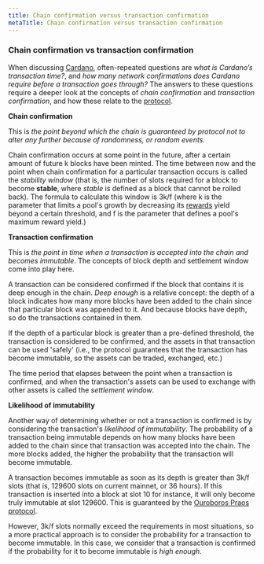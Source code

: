 ```yaml
---
title: Chain confirmation versus transaction confirmation
metaTitle: Chain confirmation versus transaction confirmation
---
```


### Chain confirmation vs transaction confirmation

When discussing [Cardano](https://cardano.org/), often-repeated questions are *what is Cardano’s transaction time?*, and *how many network confirmations does Cardano require before a transaction goes through?* The answers to these questions require a deeper look at the concepts of *chain confirmation* and *transaction confirmation*, and how these relate to the [protocol](https://docs.cardano.org/core-concepts/ouroboros-overview).

**Chain confirmation**

This is *the point beyond which the chain is guaranteed by protocol not to alter any further because of randomness, or random events.*

Chain confirmation occurs at some point in the future, after a certain amount of future k blocks have been minted. The time between now and the point when chain confirmation for a particular transaction occurs is called the *stability window* (that is, the number of slots required for a block to become **stable**, where *stable* is defined as a block that cannot be rolled back). The formula to calculate this window is 3k/f (where k is the parameter that limits a pool's growth by decreasing its [rewards](https://docs.cardano.org/core-concepts/pledging-rewards) yield beyond a certain threshold, and f is the parameter that defines a pool's maximum reward yield.)

**Transaction confirmation**

This is *the point in time when a transaction is accepted into the chain and becomes immutable*. The concepts of block depth and settlement window come into play here.

A transaction can be considered confirmed if the block that contains it is deep enough in the chain. *Deep enough* is a relative concept: the depth of a block indicates how many more blocks have been added to the chain since that particular block was appended to it. And because blocks have depth, so do the transactions contained in them.

If the depth of a particular block is greater than a pre-defined threshold, the transaction is considered to be confirmed, and the assets in that transaction can be used 'safely' (i.e., the protocol guarantees that the transaction has become immutable, so the assets can be traded, exchanged, etc.)

The time period that elapses between the point when a transaction is confirmed, and when the transaction's assets can be used to exchange with other assets is called the *settlement window*.

**Likelihood of immutability**

Another way of determining whether or not a transaction is confirmed is by considering the transaction's *likelihood of immutability*. The probability of a transaction being immutable depends on how many blocks have been added to the chain since that transaction was accepted into the chain. The more blocks added, the higher the probability that the transaction will become immutable.

A transaction becomes immutable as soon as its depth is greater than 3k/f slots (that is, 129600 slots on current mainnet, or 36 hours). If this transaction is inserted into a block at slot 10 for instance, it will only become truly immutable at slot 129600. This is guaranteed by the [Ouroboros Praos protocol](https://eprint.iacr.org/2017/573.pdf). 

However, 3k/f slots normally exceed the requirements in most situations, so a more practical approach is to consider the probability for a transaction to become immutable. In this case, we consider that a transaction is confirmed if the probability for it to become immutable is *high enough*.
